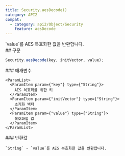 ```yaml
---
title: Security.aesDecode()
category: API2
compat:
  - category: api2/Object/Security
    feature: aesDecode
---
```


<Section>
  `value`를 AES 복호화한 값을 반환합니다.
</Section>
<Section>
  ## 구문

  ~~~js
  Security.aesDecode(key, initVector, value);
  ~~~

  <Section>
    ### 매개변수

    <ParamList>
      <ParamItem param={"key"} type={"String"}>
        AES 복호화를 위한 키
      </ParamItem>
      <ParamItem param={"initVector"} type={"String"}>
        초기화 백터
      </ParamItem>
      <ParamItem param={"value"} type={"String"}>
        복호화할 값
      </ParamItem>
    </ParamList>
  </Section>
  <Section>
    ### 반환값

    `String` - `value`를 AES 복호화한 값을 반환합니다.
  </Section>
</Section>